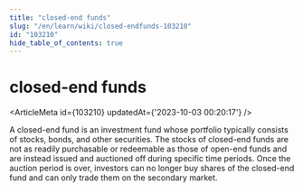 ```yaml
---
title: "closed-end funds"
slug: "/en/learn/wiki/closed-endfunds-103210"
id: "103210"
hide_table_of_contents: true
---
```



# closed-end funds

<ArticleMeta id={103210} updatedAt={'2023-10-03 00:20:17'} />
<div className='border-solid border-b border-t-0 my-4 border-[var(--ifm-color-gray-300)]' />

A closed-end fund is an investment fund whose portfolio typically consists of stocks, bonds, and other securities. The stocks of closed-end funds are not as readily purchasable or redeemable as those of open-end funds and are instead issued and auctioned off during specific time periods. Once the auction period is over, investors can no longer buy shares of the closed-end fund and can only trade them on the secondary market.
